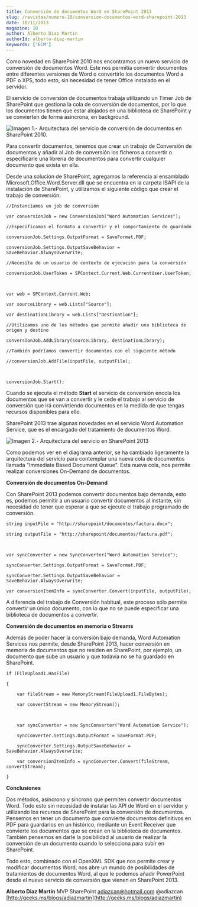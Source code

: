 ```yaml
---
title: Conversión de documentos Word en SharePoint 2013
slug: /revistas/numero-18/conversion-documentos-word-sharepoint-2013
date: 10/11/2013
magazine: 18
author: Alberto Diaz Martin
authorId: alberto-diaz-martin
keywords: ['ECM']
---
```






​Como novedad en SharePoint 2010 nos encontramos un nuevo servicio de conversión de documentos Word. Este nos permitía convertir documentos entre diferentes versiones de Word o convertirlo los documentos Word a PDF o XPS, todo esto, sin necesidad de tener Office instalado en el servidor.

El servicio de conversión de documentos trabaja utilizando un Timer Job de SharePoint que gestiona la cola de conversión de documentos, por lo que los documentos tienen que estar alojados en una biblioteca de SharePoint y se convierten de forma asíncrona, en background.

![Imagen 1.- Arquitectura del servicio de conversión de documentos en SharePoint 2010.](../../../images/numero18/conversion-documentos-word-sharepoint-2013/imagen1.jpg)

Para convertir documentos, tenemos que crear un trabajo de Conversión de documentos y añadir al Job de conversión los ficheros a convertir o especificarle una librería de documentos para convertir cualquier documento que exista en ella.

Desde una solución de SharePoint, agregamos la referencia al ensamblado Microsoft.Office.Word.Server.dll que se encuentra en la carpeta ISAPI de la instalación de SharePoint, y utilizamos el siguiente código que crear el trabajo de conversión:

```
//Instanciamos un job de conversión
```

```
var conversionJob = new ConversionJob("Word Automation Services");
```

```
//Especificamos el formato a convertir y el comportamiento de guardado
```

```
conversionJob.Settings.OutputFormat = SaveFormat.PDF;
```

```
conversionJob.Settings.OutputSaveBehavior = SaveBehavior.AlwaysOverwrite;
```

```
//Necesita de un usuario de contexto de ejecución para la conversión
```

```
conversionJob.UserToken = SPContext.Current.Web.CurrentUser.UserToken;
```

```
 
```

```
var web = SPContext.Current.Web;
```

```
var sourceLibrary = web.Lists["Source"];
```

```
var destinationLibrary = web.Lists["Destination"];
```

```
//Utilizamos uno de los métodos que permite añadir una biblioteca de origen y destino
```

```
conversionJob.AddLibrary(sourceLibrary, destinationLibrary);
```

```
//También podríamos convertir documentos con el siguiente método
```

```
//conversionJob.AddFile(inputFile, outputFile);
```

```
 
```

```
conversionJob.Start();
```

Cuando se ejecuta el método **Start** el servicio de conversión encola los documentos que se van a convertir y le cede el trabajo al servicio de conversión que irá convirtiendo documentos en la medida de que tengas recursos disponibles para ello.

SharePoint 2013 trae algunas novedades en el servicio Word Automation Service, que es el encargado del tratamiento de documentos Word.

![Imagen 2.- Arquitectura del servicio en SharePoint 2013](../../../images/numero18/conversion-documentos-word-sharepoint-2013/imagen2.png)

Como podemos ver en el diagrama anterior, se ha cambiado ligeramente la arquitectura del servicio para contemplar una nueva cola de documentos llamada "Immediate Based Document Queue". Esta nueva cola, nos permite realizar conversiones On-Demand de documentos.

**Conversión de documentos On-Demand**

Con SharePoint 2013 podemos convertir documentos bajo demanda, esto es, podemos permitir a un usuario convertir documentos al instante, sin necesidad de tener que esperar a que se ejecute el trabajo programado de conversión.

```
string inputFile = "http://sharepoint/documentos/factura.docx";
```

```
string outputFile = "http://sharepoint/documentos/factura.pdf";
```

```
 
```

```
var syncConverter = new SyncConverter("Word Automation Service");
```

```
syncConverter.Settings.OutputFormat = SaveFormat.PDF;
```

```
syncConverter.Settings.OutputSaveBehavior = SaveBehavior.AlwaysOverwrite;
```

```
var conversionItemInfo = syncConverter.Convert(inputFile, outputFile);
```

A diferencia del trabajo de Conversión habitual, este proceso sólo permite convertir un único documento, con lo que no se puede especificar una biblioteca de documentos a convertir.

**Conversión de documentos en memoria o Streams**

Además de poder hacer la conversión bajo demanda, Word Automation Services nos permite, desde SharePoint 2013, hacer conversión en memoria de documentos que no residen en SharePoint, por ejemplo, un documento que sube un usuario y que todavía no se ha guardado en SharePoint.

```
if (FileUpload1.HasFile)
```

```
{
```

```
    var fileStream = new MemoryStream(FileUpload1.FileBytes);
```

```
    var convertStream = new MemoryStream();
```

```
 
```

```
    var syncConverter = new SyncConverter("Word Automation Service");
```

```
    syncConverter.Settings.OutputFormat = SaveFormat.PDF;
```

```
    syncConverter.Settings.OutputSaveBehavior = SaveBehavior.AlwaysOverwrite;
```

```
    var conversionItemInfo = syncConverter.Convert(fileStream, convertStream);
```

```
}
```

**Conclusiones**

Dos métodos, asíncrono y síncrono que permiten convertir documentos Word. Todo esto sin necesidad de instalar las API de Word en el servidor y utilizando los recursos de SharePoint para la conversión de documentos. Pensemos en tener un documento que convierte documentos definitivos en PDF para guardarlos en un histórico, mediante un Event Receiver que convierte los documentos que se crean en la biblioteca de documentos. También pensemos en darle la posibilidad al usuario de realizar la conversión de un documento cuando lo selecciona para subir en SharePoint.

Todo esto, combinado con el OpenXML SDK que nos permite crear y modificar documentos Word, nos abre un mundo de posibilidades de tratamientos de documentos Word, al que le podemos añadir PowerPoint desde el nuevo servicio de conversión que vienen en SharePoint 2013.



**Alberto Diaz Martin**
 MVP SharePoint
 [adiazcan@hotmail.com](mailto:adiazcan@hotmail.com) 
 @adiazcan
 [http://geeks.ms/blogs/adiazmartin](http://geeks.ms/blogs/adiazmartin)

